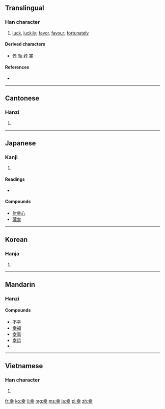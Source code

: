 {{also|倖|㚔|羍|辛}}
==Translingual==

===Han character===
{{Han char|rn=51|rad=干|as=05|sn=8|four=4040<sub>1</sub>|canj=土廿十 (GTJ)}}

# [[luck]], [[luckily]]; [[favor]], [[favour]]; [[fortunately]]

====Derived characters====
* [[倖]] [[執]] [[婞]] [[睪]]

====References====
* {{Han ref|kx=0341.010|dkj=09176|dj=0649.090|hdz=10434.080|uh=5E78|ud=24184|bh=A9AF|bd=43439}}

----

==Cantonese==

===Hanzi===
{{yue-hanzi|jyut=hang6|y=hang6}}

# {{defn|lang=yue|sort=干05}}

----

==Japanese==

===Kanji===
{{ja-kanji|grade=3|rs=干05}}

# {{defn|lang=ja|sort=干05}}

====Readings====
* {{ja-readings|goon=[[ぎょう]] (gyō), from [[ぎゃう]]|kanon=[[こう]] (kō), from [[かう]]|kun=[[さいわい]] (saiwai), [[しあわせ]] (shiawase), [[さち]] (sachi)|nadzuke=[[ゆき]] (yuki)}}

====Compounds====
* [[射幸心]]
* [[薄幸]]

----

==Korean==

===Hanja===
{{ko-hanja|hangeul=행|rv=haeng|mr=haeng}}

# {{defn|lang=ko|sort=干05}}

----

==Mandarin==

===Hanzi===
{{cmn-hanzi|pin=[[hán]] ([[han2]]), [[xìng]] ([[xing4]])|wg=han<sup>2</sup>, hsing<sup>4</sup>}}

====Compounds====
* [[不幸]]
* [[幸福]]
* [[幸事]]
* [[幸运]]
* {{defn|lang=cmn|sort=干05}}

----

==Vietnamese==

===Han character===
{{vi-hantu|[[hạnh]], [[may]]|rs=干05}}

# {{defn|lang=vi|sort=干05}}

[[fr:幸]]
[[ko:幸]]
[[li:幸]]
[[mg:幸]]
[[ms:幸]]
[[ja:幸]]
[[pl:幸]]
[[zh:幸]]